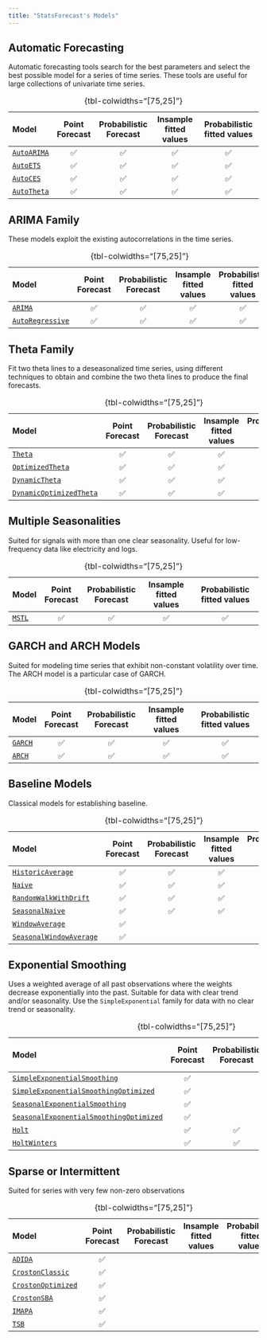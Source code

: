 ```yaml
---
title: "StatsForecast's Models"
---
```



## Automatic Forecasting
Automatic forecasting tools search for the best parameters and select the best possible model for a series of time series. These tools are useful for large collections of univariate time series.

|Model | Point Forecast | Probabilistic Forecast | Insample fitted values | Probabilistic fitted values |
|:------|:-------------:|:----------------------:|:---------------------:|:----------------------------:|
|[`AutoARIMA`](./models.html#autoarima)|✅|✅|✅|✅|✅|
|[`AutoETS`](./models.html#autoets)|✅|✅|✅|✅|✅|
|[`AutoCES`](./models.html#autoces)|✅|✅|✅|✅||
|[`AutoTheta`](./models.html#autotheta)|✅|✅|✅|✅|✅|
: {tbl-colwidths="[75,25]"}

## ARIMA Family
These models exploit the existing autocorrelations in the time series.

|Model | Point Forecast | Probabilistic Forecast | Insample fitted values | Probabilistic fitted values |
|:------|:-------------:|:----------------------:|:---------------------:|:----------------------------:|
|[`ARIMA`](./models.html#arima)|✅|✅|✅|✅|✅|
|[`AutoRegressive`](./models.html#autoregressive)|✅|✅|✅|✅|✅|
: {tbl-colwidths="[75,25]"}

## Theta Family
Fit two theta lines to a deseasonalized time series, using different techniques to obtain and combine the two theta lines to produce the final forecasts.

|Model | Point Forecast | Probabilistic Forecast | Insample fitted values | Probabilistic fitted values |
|:------|:-------------:|:----------------------:|:---------------------:|:----------------------------:|
|[`Theta`](./models.html#theta)|✅|✅|✅|✅|✅|
|[`OptimizedTheta`](./models.html#optimizedtheta)|✅|✅|✅|✅|✅|
|[`DynamicTheta`](./models.html#dynamictheta)|✅|✅|✅|✅|✅|
|[`DynamicOptimizedTheta`](./models.html#dynamicoptimizedtheta)|✅|✅|✅|✅|✅|
: {tbl-colwidths="[75,25]"}

## Multiple Seasonalities
Suited for signals with more than one clear seasonality. Useful for low-frequency data like electricity and logs.

|Model | Point Forecast | Probabilistic Forecast | Insample fitted values | Probabilistic fitted values |
|:------|:-------------:|:----------------------:|:---------------------:|:----------------------------:|
|[`MSTL`](./models.html#mstl)|✅|✅|✅|✅|✅|
: {tbl-colwidths="[75,25]"}

## GARCH and ARCH Models
Suited for modeling time series that exhibit non-constant volatility over time. The ARCH model is a particular case of GARCH. 

|Model | Point Forecast | Probabilistic Forecast | Insample fitted values | Probabilistic fitted values |
|:------|:-------------:|:----------------------:|:---------------------:|:----------------------------:|
|[`GARCH`](./models.html#garch)|✅|✅|✅|✅|✅|
|[`ARCH`](./models.html#arch)|✅|✅|✅|✅|✅|
: {tbl-colwidths="[75,25]"}

## Baseline Models
Classical models for establishing baseline.

|Model | Point Forecast | Probabilistic Forecast | Insample fitted values | Probabilistic fitted values |
|:------|:-------------:|:----------------------:|:---------------------:|:----------------------------:|
|[`HistoricAverage`](./models.html#historicaverage)|✅|✅|✅|✅|✅|
|[`Naive`](./models.html#naive)|✅|✅|✅|✅|✅|
|[`RandomWalkWithDrift`](./models.html#randomwalkwithdrift)|✅|✅|✅|✅|✅|
|[`SeasonalNaive`](./models.html#seasonalnaive)|✅|✅|✅|✅|✅|
|[`WindowAverage`](./models.html#windowaverage)|✅|||||
|[`SeasonalWindowAverage`](./models.html#seasonalwindowaverage)|✅|||||
: {tbl-colwidths="[75,25]"}

## Exponential Smoothing
Uses a weighted average of all past observations where the weights decrease exponentially into the past. Suitable for data with clear trend and/or seasonality. Use the `SimpleExponential` family for data with no clear trend or seasonality.

|Model | Point Forecast | Probabilistic Forecast | Insample fitted values | Probabilistic fitted values |
|:------|:-------------:|:----------------------:|:---------------------:|:----------------------------:|
|[`SimpleExponentialSmoothing`](./models.html#simpleexponentialsmoothing)|✅|||||
|[`SimpleExponentialSmoothingOptimized`](./models.html#simpleexponentialsmoothingoptimized)|✅|||||
|[`SeasonalExponentialSmoothing`](./models.html#seasonalexponentialsmoothing)|✅|||||
|[`SeasonalExponentialSmoothingOptimized`](./models.html#seasonalexponentialsmoothingoptimized)|✅|||||
|[`Holt`](./models.html#holt)|✅|✅|✅|✅|✅|
|[`HoltWinters`](./models.html#holtwinters)|✅|✅|✅|✅|✅|
: {tbl-colwidths="[75,25]"}

## Sparse or Intermittent 
Suited for series with very few non-zero observations

|Model | Point Forecast | Probabilistic Forecast | Insample fitted values | Probabilistic fitted values |
|:------|:-------------:|:----------------------:|:---------------------:|:----------------------------:|
|[`ADIDA`](./models.html#adida)|✅|||||
|[`CrostonClassic`](./models.html#crostonclassic)|✅|||||
|[`CrostonOptimized`](./models.html#crostonoptimized)|✅|||||
|[`CrostonSBA`](./models.html#crostonsba)|✅|||||
|[`IMAPA`](./models.html#imapa)|✅|||||
|[`TSB`](./models.html#tsb)|✅|||||
: {tbl-colwidths="[75,25]"}


